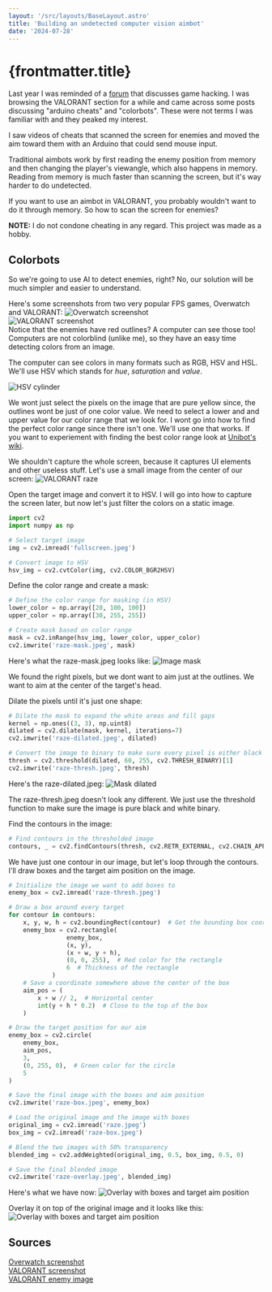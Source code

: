 ```yaml
---
layout: '/src/layouts/BaseLayout.astro'
title: 'Building an undetected computer vision aimbot'
date: '2024-07-28'
---
```



# {frontmatter.title}

Last year I was reminded of a <a href="https://unknowncheats.me/" target="_blank" rel="noopener noreferrer">forum</a> that discusses game hacking. I was browsing the VALORANT section for a while and came across some posts discussing "arduino cheats" and "colorbots". These were not terms I was familiar with and they peaked my interest.  

I saw videos of cheats that scanned the screen for enemies and moved the aim toward them with an Arduino that could send mouse input.  

Traditional aimbots work by first reading the enemy position from memory and then changing the player's viewangle, which also happens in memory. Reading from memory is much faster than scanning the screen, but it's way harder to do undetected.  

If you want to use an aimbot in VALORANT, you probably wouldn't want to do it through memory. So how to scan the screen for enemies?

<div class="note">
    <strong>NOTE:</strong>
    I do not condone cheating in any regard. This project was made as a hobby.
</div>

## Colorbots

So we're going to use AI to detect enemies, right? No, our solution will be much simpler and easier to understand.  

Here's some screenshots from two very popular FPS games, Overwatch and VALORANT:
<Image src={ow_img} alt="Overwatch screenshot" />  
<Image src={val_img} alt="VALORANT screenshot" />  
Notice that the enemies have red outlines? A computer can see those too! Computers are not colorblind (unlike me), so they have an easy time detecting colors from an image.  


The computer can see colors in many formats such as RGB, HSV and HSL. We'll use HSV which stands for *hue*, *saturation* and *value*.

<Image src={hsv_img} alt="HSV cylinder" /> 

We wont just select the pixels on the image that are pure yellow since, the outlines wont be just of one color value. We need to select a lower and and upper value for our color range that we look for. I wont go into how to find the perfect color range since there isn't one. We'll use one that works. If you want to experiement with finding the best color range look at <a href="https://github.com/vike256/Unibot/wiki/Finding-target-color-range" target="_blank" rel="noopener noreferrer">Unibot's wiki</a>. 

We shouldn't capture the whole screen, because it captures UI elements and other useless stuff. Let's use a small image from the center of our screen:
<Image src={raze_img} alt="VALORANT raze" />  

Open the target image and convert it to HSV. I will go into how to capture the screen later, but now let's just filter the colors on a static image.
```py
import cv2
import numpy as np

# Select target image
img = cv2.imread('fullscreen.jpeg')

# Convert image to HSV
hsv_img = cv2.cvtColor(img, cv2.COLOR_BGR2HSV)
```

Define the color range and create a mask:
```py
# Define the color range for masking (in HSV)
lower_color = np.array([20, 100, 100])
upper_color = np.array([30, 255, 255])

# Create mask based on color range
mask = cv2.inRange(hsv_img, lower_color, upper_color)
cv2.imwrite('raze-mask.jpeg', mask)
```

Here's what the raze-mask.jpeg looks like:
<Image src={raze_mask_img} alt="Image mask" />  

We found the right pixels, but we dont want to aim just at the outlines. We want to aim at the center of the target's head.

Dilate the pixels until it's just one shape:
```py
# Dilate the mask to expand the white areas and fill gaps
kernel = np.ones((3, 3), np.uint8)
dilated = cv2.dilate(mask, kernel, iterations=7)
cv2.imwrite('raze-dilated.jpeg', dilated)

# Convert the image to binary to make sure every pixel is either black or white
thresh = cv2.threshold(dilated, 60, 255, cv2.THRESH_BINARY)[1]
cv2.imwrite('raze-thresh.jpeg', thresh)
```

Here's the raze-dilated.jpeg:
<Image src={raze_dilated_img} alt="Mask dilated" />  

The raze-thresh.jpeg doesn't look any different. We just use the threshold function to make sure the image is pure black and white binary.

Find the contours in the image:
```py
# Find contours in the thresholded image
contours, _ = cv2.findContours(thresh, cv2.RETR_EXTERNAL, cv2.CHAIN_APPROX_NONE)
```

We have just one contour in our image, but let's loop through the contours. I'll draw boxes and the target aim position on the image.

```py
# Initialize the image we want to add boxes to
enemy_box = cv2.imread('raze-thresh.jpeg')

# Draw a box around every target
for contour in contours:
    x, y, w, h = cv2.boundingRect(contour)  # Get the bounding box coordinates
    enemy_box = cv2.rectangle(
                enemy_box,
                (x, y),
                (x + w, y + h),
                (0, 0, 255),  # Red color for the rectangle
                6  # Thickness of the rectangle
            )
    # Save a coordinate somewhere above the center of the box
    aim_pos = (
        x + w // 2,  # Horizontal center
        int(y + h * 0.2)  # Close to the top of the box
    )

# Draw the target position for our aim
enemy_box = cv2.circle(
    enemy_box,
    aim_pos,
    3,
    (0, 255, 0),  # Green color for the circle
    5
)

# Save the final image with the boxes and aim position
cv2.imwrite('raze-box.jpeg', enemy_box)

# Load the original image and the image with boxes
original_img = cv2.imread('raze.jpeg')
box_img = cv2.imread('raze-box.jpeg')

# Blend the two images with 50% transparency
blended_img = cv2.addWeighted(original_img, 0.5, box_img, 0.5, 0)

# Save the final blended image
cv2.imwrite('raze-overlay.jpeg', blended_img)
```

Here's what we have now:
<Image src={raze_box_img} alt="Overlay with boxes and target aim position" /> 

Overlay it on top of the original image and it looks like this:
<Image src={raze_overlay_img} alt="Overlay with boxes and target aim position" /> 


## Sources 
<a href="https://www.reddit.com/r/borderlands3/comments/1d09t8m/mods_that_make_enemies_have_colored_outlines_that/" target="_blank" rel="noopener noreferrer">Overwatch screenshot</a>  
<a href="https://www.reddit.com/r/gaming/comments/jaodwy/chilling_with_the_enemy_team_in_valorant_after/" target="_blank" rel="noopener noreferrer">VALORANT screenshot</a>  
<a href="https://slurptech.com/make-valorant-vibrant/" target="_blank" rel="noopener noreferrer">VALORANT enemy image</a> 